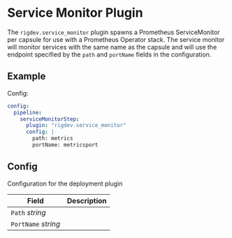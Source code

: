 # Service Monitor Plugin
The `rigdev.service_monitor` plugin spawns a Prometheus ServiceMonitor per capsule
for use with a Prometheus Operator stack. The service monitor will monitor services with the same name as the capsule and will use the endpoint specified by the `path` and `portName` fields in the configuration.

## Example

Config:
```yaml title="Helm values - Operator"
config:
  pipeline:
    serviceMonitorStep:
      plugin: "rigdev.service_monitor"
      config: |
        path: metrics
        portName: metricsport
```

## Config



Configuration for the deployment plugin

| Field | Description |
| --- | --- |
| `Path` _string_ |  |
| `PortName` _string_ |  |



